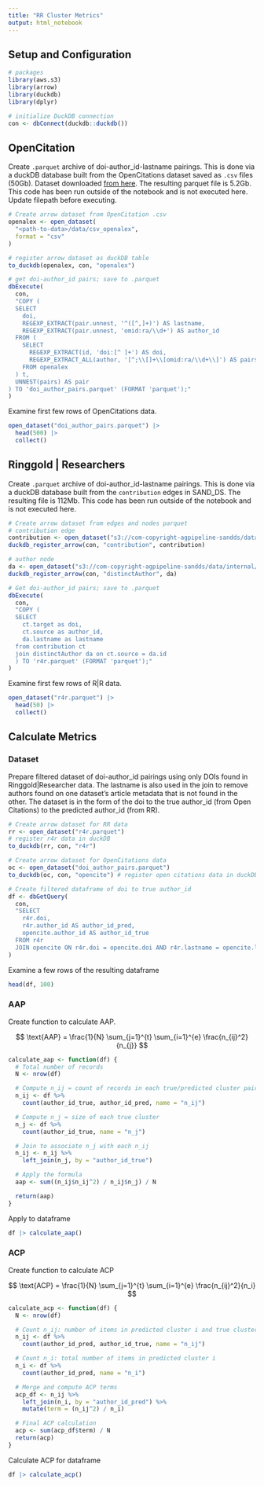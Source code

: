 ```yaml
---
title: "RR Cluster Metrics"
output: html_notebook
---
```


## Setup and Configuration
```r
# packages
library(aws.s3)
library(arrow)
library(duckdb)
library(dplyr)

# initialize DuckDB connection
con <- dbConnect(duckdb::duckdb())
```

##  OpenCitation
Create `.parquet` archive of doi-author_id-lastname pairings. This is done via a duckDB database built from the OpenCitations dataset saved as `.csv` files (50Gb). Dataset downloaded [from here](https://opencitations.net/download). The resulting parquet file is 5.2Gb. This code has been run outside of the notebook and is not executed here. Update filepath before executing.
```r
# Create arrow dataset from OpenCitation .csv
openalex <- open_dataset(
  "<path-to-data>/data/csv_openalex",
  format = "csv"
)

# register arrow dataset as duckDB table
to_duckdb(openalex, con, "openalex")

# get doi-author_id pairs; save to .parquet
dbExecute(
  con,
  "COPY (
  SELECT
    doi,
    REGEXP_EXTRACT(pair.unnest, '^([^,]+)') AS lastname,
    REGEXP_EXTRACT(pair.unnest, 'omid:ra/\\d+') AS author_id
  FROM (
    SELECT
      REGEXP_EXTRACT(id, 'doi:[^ ]+') AS doi,
      REGEXP_EXTRACT_ALL(author, '[^;\\[]+\\[omid:ra/\\d+\\]') AS pairs
    FROM openalex
  ) t,
  UNNEST(pairs) AS pair
) TO 'doi_author_pairs.parquet' (FORMAT 'parquet');"
)
```

Examine first few rows of OpenCitations data.
```r
open_dataset("doi_author_pairs.parquet") |>
  head(500) |>
  collect()
```

## Ringgold | Researchers
Create `.parquet` archive of doi-author_id-lastname pairings. This is done via a duckDB database built from the `contribution` edges in SAND_DS. The resulting file is 112Mb. This code has been run outside of the notebook and is not executed here.
```r
# Create arrow dataset from edges and nodes parquet
# contribution edge
contribution <- open_dataset("s3://com-copyright-agpipeline-sandds/data/internal/parquet/r4r/phyeng/graph/edges/CONTRIBUTION/")
duckdb_register_arrow(con, "contribution", contribution)

# author node
da <- open_dataset("s3://com-copyright-agpipeline-sandds/data/internal/parquet/r4r/phyeng/graph/nodes/distinctauthor")
duckdb_register_arrow(con, "distinctAuthor", da)

# Get doi-author_id pairs; save to .parquet
dbExecute(
  con,
  "COPY (
  SELECT
    ct.target as doi,
    ct.source as author_id,
    da.lastname as lastname
  from contribution ct
  join distinctAuthor da on ct.source = da.id
  ) TO 'r4r.parquet' (FORMAT 'parquet');"
)
```

Examine first few rows of R|R data.
```r
open_dataset("r4r.parquet") |>
  head(50) |>
  collect()
```

## Calculate Metrics
### Dataset
Prepare filtered dataset of doi-author_id pairings using only DOIs found in Ringgold|Researcher data. The lastname is also used in the join to remove authors found on one dataset's article metadata that is not found in the other. The dataset is in the form of the doi to the true author_id (from Open Citations) to the predicted author_id (from RR).
```r
# Create arrow dataset for RR data
rr <- open_dataset("r4r.parquet")
# register r4r data in duckDB
to_duckdb(rr, con, "r4r") 

# Create arrow dataset for OpenCitations data
oc <- open_dataset("doi_author_pairs.parquet")
to_duckdb(oc, con, "opencite") # register open citations data in duckDB

# Create filtered dataframe of doi to true author_id
df <- dbGetQuery(
  con,
  "SELECT
    r4r.doi,
    r4r.author_id AS author_id_pred,
    opencite.author_id AS author_id_true
  FROM r4r
  JOIN opencite ON r4r.doi = opencite.doi AND r4r.lastname = opencite.lastname"
)
```

Examine a few rows of the resulting dataframe
```r
head(df, 100)
```

### AAP
Create function to calculate AAP.

$$
\text{AAP} = \frac{1}{N} \sum_{j=1}^{t} \sum_{i=1}^{e} \frac{n_{ij}^2}{n_{j}}
$$

```r
calculate_aap <- function(df) {
  # Total number of records
  N <- nrow(df)

  # Compute n_ij = count of records in each true/predicted cluster pair
  n_ij <- df %>%
    count(author_id_true, author_id_pred, name = "n_ij")

  # Compute n_j = size of each true cluster
  n_j <- df %>%
    count(author_id_true, name = "n_j")

  # Join to associate n_j with each n_ij
  n_ij <- n_ij %>%
    left_join(n_j, by = "author_id_true")

  # Apply the formula
  aap <- sum((n_ij$n_ij^2) / n_ij$n_j) / N

  return(aap)
}
```

Apply to dataframe
```r
df |> calculate_aap()
```

### ACP
Create function to calculate ACP

$$
\text{ACP} = \frac{1}{N} \sum_{j=1}^{t} \sum_{i=1}^{e} \frac{n_{ij}^2}{n_i}
$$

```r
calculate_acp <- function(df) {
  N <- nrow(df)

  # Count n_ij: number of items in predicted cluster i and true cluster j
  n_ij <- df %>%
    count(author_id_pred, author_id_true, name = "n_ij")

  # Count n_i: total number of items in predicted cluster i
  n_i <- df %>%
    count(author_id_pred, name = "n_i")

  # Merge and compute ACP terms
  acp_df <- n_ij %>%
    left_join(n_i, by = "author_id_pred") %>%
    mutate(term = (n_ij^2) / n_i)

  # Final ACP calculation
  acp <- sum(acp_df$term) / N
  return(acp)
}
```

Calculate ACP for dataframe
```r
df |> calculate_acp()
```

